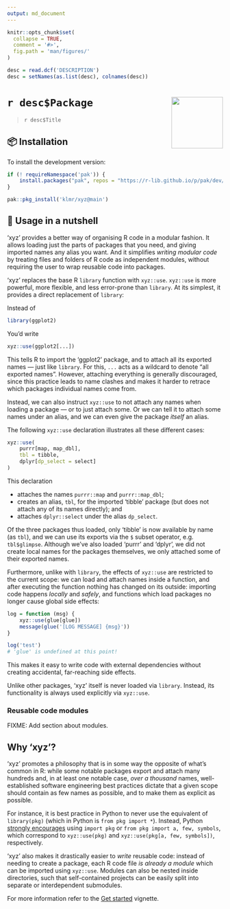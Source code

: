 ```yaml
---
output: md_document
---
```


<!-- README.md is generated from README.rmd. Please edit that file instead! -->

```r
knitr::opts_chunk$set(
  collapse = TRUE,
  comment = '#>',
  fig.path = 'man/figures/'
)

desc = read.dcf('DESCRIPTION')
desc = setNames(as.list(desc), colnames(desc))
```

# `r desc$Package` <img src="man/figures/xyz.svg" align="right" alt="" width="120"/>

> `r desc$Title`

## 📦 Installation

To install the development version:

```r
if (! requireNamespace('pak')) {
    install.packages("pak", repos = "https://r-lib.github.io/p/pak/dev/")
}

pak::pkg_install('klmr/xyz@main')
```

## 🥜 Usage in a nutshell

‘xyz’ provides a better way of organising R code in a modular fashion. It allows
loading just the parts of packages that you need, and giving imported names any
alias you want. And it simplifies *writing modular code* by treating files and
folders of R code as independent modules, without requiring the user to wrap
reusable code into packages.

‘xyz’ replaces the base R `library` function with `xyz::use`. `xyz::use` is more
powerful, more flexible, and less error-prone than `library`. At its simplest,
it provides a direct replacement of `library`:

Instead of

```r
library(ggplot2)
```

You’d write

```r
xyz::use(ggplot2[...])
```

This tells R to import the ‘ggplot2’ package, and to attach all its exported
names — just like `library`. For this, `...` acts as a wildcard to denote “all
exported names”. However, attaching everything is generally discouraged, since
this practice leads to name clashes and makes it harder to retrace which
packages individual names come from.

Instead, we can also instruct `xyz::use` to not attach any names when loading a
package — or to just attach some. Or we can tell it to attach some names under
an alias, and we can even give the package *itself* an alias.

The following `xyz::use` declaration illustrates all these different cases:

```r
xyz::use(
    purrr[map, map_dbl],
    tbl = tibble,
    dplyr[dp_select = select]
)
```

This declaration

* attaches the names `purrr::map` and `purrr::map_dbl`;
* creates an alias, `tbl`, for the imported ‘tibble’ package (but does not attach
any of its names directly); and
* attaches `dplyr::select` under the alias `dp_select`.

Of the three packages thus loaded, only ‘tibble’ is now available by name (as
`tbl`), and we can use its exports via the `$` subset operator, e.g.
`tbl$glimpse`. Although we’ve also loaded ‘purrr’ and ‘dplyr’, we did not create
local names for the packages themselves, we only attached some of their exported
names.

Furthermore, unlike with `library`, the effects of `xyz::use` are restricted to
the current scope: we can load and attach names inside a function, and after
executing the function nothing has changed on its outside: importing code
happens *locally* and *safely*, and functions which load packages no longer
cause global side effects:

```r
log = function (msg) {
    xyz::use(glue[glue])
    message(glue('[LOG MESSAGE] {msg}'))
}

log('test')
# 'glue' is undefined at this point!
```

This makes it easy to write code with external dependencies without creating
accidental, far-reaching side effects.

Unlike other packages, ‘xyz’ itself is never loaded via `library`. Instead, its
functionality is always used explicitly via `xyz::use`.

### Reusable code modules

FIXME: Add section about modules.

## Why ‘xyz’?

‘xyz’ promotes a philosophy that is in some way the opposite of what’s common in
R: while some notable packages export and attach many hundreds and, in at least
one notable case, *over a thousand* names, well-established software engineering
best practices dictate that a given scope should contain as few names as
possible, and to make them as explicit as possible.

For instance, it is best practice in Python to never use the equivalent of
`library(pkg)` (which in Python is `from pkg import *`). Instead, Python
[strongly encourages][pep8] using `import pkg` or `from pkg import a, few,
symbols`, which correspond to `xyz::use(pkg)` and `xyz::use(pkg[a, few,
symbols])`, respectively.

‘xyz’ also makes it drastically easier to *write* reusable code: instead of
needing to create a package, each R code file *is already a module* which can be
imported using `xyz::use`. Modules can also be nested inside directories, such
that self-contained projects can be easily split into separate or interdependent
submodules.

For more information refer to the [Get started][] vignette.

[pep8]: https://www.python.org/dev/peps/pep-0008/#id23
[Get started]: articles/xyz.html
